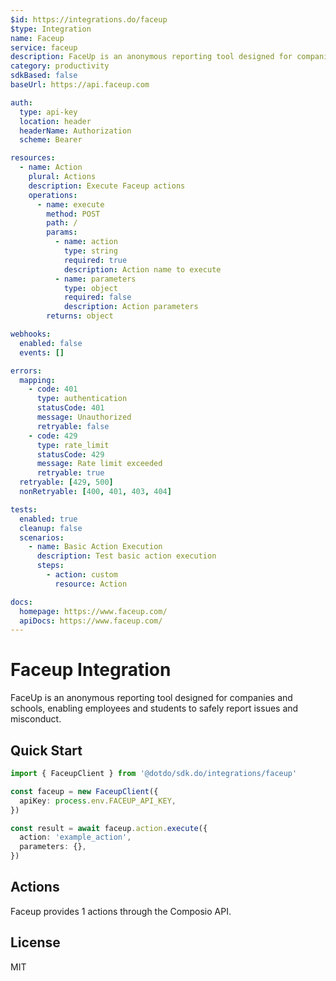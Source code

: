 ```yaml
---
$id: https://integrations.do/faceup
$type: Integration
name: Faceup
service: faceup
description: FaceUp is an anonymous reporting tool designed for companies and schools, enabling employees and students to safely report issues and misconduct.
category: productivity
sdkBased: false
baseUrl: https://api.faceup.com

auth:
  type: api-key
  location: header
  headerName: Authorization
  scheme: Bearer

resources:
  - name: Action
    plural: Actions
    description: Execute Faceup actions
    operations:
      - name: execute
        method: POST
        path: /
        params:
          - name: action
            type: string
            required: true
            description: Action name to execute
          - name: parameters
            type: object
            required: false
            description: Action parameters
        returns: object

webhooks:
  enabled: false
  events: []

errors:
  mapping:
    - code: 401
      type: authentication
      statusCode: 401
      message: Unauthorized
      retryable: false
    - code: 429
      type: rate_limit
      statusCode: 429
      message: Rate limit exceeded
      retryable: true
  retryable: [429, 500]
  nonRetryable: [400, 401, 403, 404]

tests:
  enabled: true
  cleanup: false
  scenarios:
    - name: Basic Action Execution
      description: Test basic action execution
      steps:
        - action: custom
          resource: Action

docs:
  homepage: https://www.faceup.com/
  apiDocs: https://www.faceup.com/
---
```


# Faceup Integration

FaceUp is an anonymous reporting tool designed for companies and schools, enabling employees and students to safely report issues and misconduct.

## Quick Start

```typescript
import { FaceupClient } from '@dotdo/sdk.do/integrations/faceup'

const faceup = new FaceupClient({
  apiKey: process.env.FACEUP_API_KEY,
})

const result = await faceup.action.execute({
  action: 'example_action',
  parameters: {},
})
```

## Actions

Faceup provides 1 actions through the Composio API.

## License

MIT
